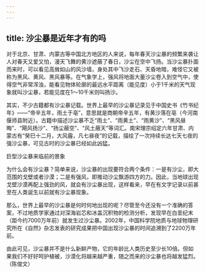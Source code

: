 ```yaml
---
---
---
```

title: 沙尘暴是近年才有的吗
---




对于北京、甘肃、内蒙古等中国北方地区的人来说，每年春天沙尘暴的频繁来袭让人对春天又爱又怕，漫天飞舞的黄沙遮蔽了春日，沙尘在空中飞扬。当沙尘暴扑面而来时，可以看见高耸如山的风沙墙，身处其中飞沙走石、天昏地暗，难怪它又被称为黑风、黄风、黑风暴等。在气象学上，强风将地面大量沙尘卷入到空气中，使得空气非常浑浊，能看见物体轮廓的最远水平距离（能见度）小于1千米的天气现象就叫沙尘暴，若能见度在1～10千米则叫扬沙。

其实，不少古籍都有沙尘暴记载。世界上最早的沙尘暴记录见于中国史书《竹书纪年》——“帝辛五年，雨土于亳”，意思就是商朝帝辛五年，有黄沙落在亳（今河南偃师县附近）。古籍中描述沙尘暴不乏“雨土”、“雨黄土”、“雨黄沙”、“黑风昼晦”、“飓风扬沙”、“扬尘蔽空”、“风土蔽天”等词汇。南宋理宗绍定六年甘肃、内蒙古有“癸巳十二月，大风霾，凡七昼夜”的记载，描绘了一次持续长达七天七夜的强沙尘暴，可见古时的沙尘暴已经如此凶猛。

巨型沙尘暴来临前的景象



为什么会有沙尘暴？简单来说，沙尘暴的出现要符合两个条件：一是有沙尘，即大范围的戈壁或者沙漠；二是有强风，即推动沙尘飘游四方的力。因此，当地球出现戈壁沙漠再配上强劲的风，就会有沙尘暴出现，这样看来，早在有文字记录以前甚至在人类诞生以前就有沙尘暴现象。

那么，世界上最早的沙尘暴是何时何地出现的呢？尽管至今还没有一个准确的答案，不过地质学家通过对深海岩芯和冰盖沉积物的检测分析，发现早在白垩纪末（距今约7000万年前）就发生过沙尘暴。2002年，中国科学院地质与地球物理研究所在《自然》杂志发表的研究成果把中国出现沙尘暴的时间追溯到了2200万年前。

由此可见，沙尘暴并不是什么新鲜产物，它的年龄比人类历史至少长10倍。但如果我们不好好呵护植被，沙漠化将越来越严重，随之而来的沙尘暴也将越发猛烈。（陈俊文）